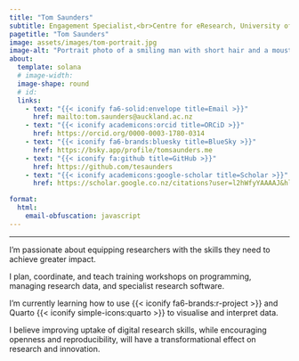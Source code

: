 ```yaml
---
title: "Tom Saunders"
subtitle: Engagement Specialist,<br>Centre for eResearch, University of Auckland
pagetitle: "Tom Saunders"
image: assets/images/tom-portrait.jpg
image-alt: "Portrait photo of a smiling man with short hair and a moustache."
about:
  template: solana
  # image-width:
  image-shape: round
  # id:
  links:
    - text: "{{< iconify fa6-solid:envelope title=Email >}}"
      href: mailto:tom.saunders@auckland.ac.nz
    - text: "{{< iconify academicons:orcid title=ORCiD >}}"
      href: https://orcid.org/0000-0003-1780-0314
    - text: "{{< iconify fa6-brands:bluesky title=BlueSky >}}"
      href: https://bsky.app/profile/tomsaunders.me
    - text: "{{< iconify fa:github title=GitHub >}}"
      href: https://github.com/tesaunders
    - text: "{{< iconify academicons:google-scholar title=Scholar >}}"
      href: https://scholar.google.co.nz/citations?user=l2hWfyYAAAAJ&hl=en

format:
  html:
    email-obfuscation: javascript
---
```

___

I'm passionate about equipping researchers with the skills they need to achieve greater impact.

I plan, coordinate, and teach training workshops on programming, managing research data, and specialist research software. 

I'm currently learning how to use {{< iconify fa6-brands:r-project >}} and Quarto {{< iconify simple-icons:quarto >}} to visualise and interpret data.

I believe improving uptake of digital research skills, while encouraging openness and reproducibility, will have a transformational effect on research and innovation.
